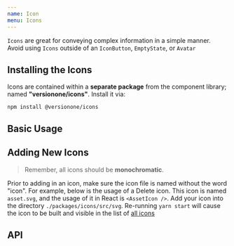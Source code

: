 ```yaml
---
name: Icon
menu: Icons
---
```




`Icons` are great for conveying complex information in a simple manner. Avoid using `Icons` outside of an `IconButton`, `EmptyState`, or `Avatar`

## Installing the Icons

Icons are contained within a **separate package** from the component library; named **"versionone/icons"**. Install it via:

`npm install @versionone/icons`

## Basic Usage

<Playground>
  <Fragment>
    <AssetIcon />
    <AssetIcon title="custom title" />
    <AssetIcon color="green" />
    <AssetIcon size={48} />
  </Fragment>
</Playground>

## Adding New Icons

> Remember, all icons should be **monochromatic**.

Prior to adding in an icon, make sure the icon file is named without the word "icon". For example, below is the usage of a Delete icon. This icon is named `asset.svg`, and the usage of it in React is `<AssetIcon />`. Add your icon into the directory `./packages/icons/src/svg`. Re-running `yarn start` will cause the icon to be built and visible in the list of [all icons](/icons/all)

## API

<PropsTable of={Base} />
